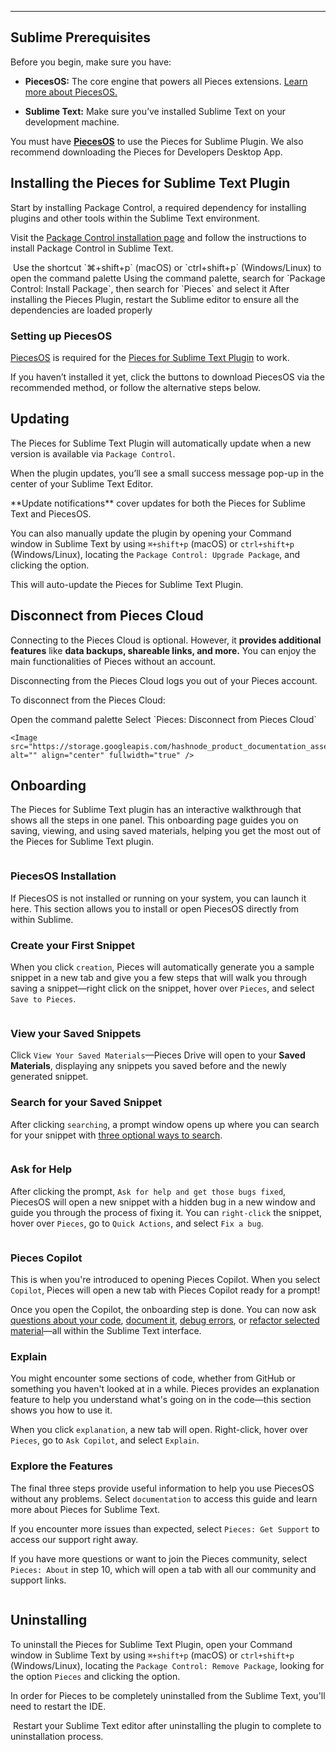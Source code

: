 ***

## Sublime Prerequisites

Before you begin, make sure you have:

* **PiecesOS:** The core engine that powers all Pieces extensions. [Learn more about PiecesOS.](https://docs.pieces.app/products/core-dependencies/pieces-os)

* **Sublime Text:** Make sure you’ve installed Sublime Text on your development machine.

You must have <a target="_blank" href="https://beta.docs.pieces.app/products/core-dependencies/pieces-os">**PiecesOS**</a> to use the Pieces for Sublime Plugin. We also recommend downloading the Pieces for Developers Desktop App.

## Installing the Pieces for Sublime Text Plugin

Start by installing Package Control, a required dependency for installing plugins and other tools within the Sublime Text environment.

Visit the <a target="_blank" href="https://packagecontrol.io/installation">Package Control installation page</a> and follow the instructions to install Package Control in Sublime Text.

<Image src="https://cdn.hashnode.com/res/hashnode/image/upload/v1733962285453/d3ca8a87-0089-47ba-98eb-6de28622b43e.png" alt="" align="center" fullwidth="true" />

<Steps>
  <Step title="Open Command Palette">
    Use the shortcut `⌘+shift+p` (macOS) or `ctrl+shift+p` (Windows/Linux) to open the command palette
  </Step>

  <Step title="Install Pieces Plugin">
    Using the command palette, search for `Package Control: Install Package`, then search for `Pieces` and select it
  </Step>

  <Step title="Restart Sublime">
    After installing the Pieces Plugin, restart the Sublime editor to ensure all the dependencies are loaded properly
  </Step>
</Steps>

### Setting up PiecesOS

<a target="_blank" href="https://docs.pieces.app/products/core-dependencies/pieces-os">PiecesOS</a> is required for the <a target="_blank" href="https://packagecontrol.io/packages/Pieces">Pieces for Sublime Text Plugin</a> to work.

If you haven’t installed it yet, click the buttons to download PiecesOS via the recommended method, or follow the alternative steps below.

## Updating

The Pieces for Sublime Text Plugin will automatically update when a new version is available via `Package Control`.

When the plugin updates, you’ll see a small success message pop-up in the center of your Sublime Text Editor.

<Callout type="tip">
  **Update notifications** cover updates for both the Pieces for Sublime Text and PiecesOS.
</Callout>

You can also manually update the plugin by opening your Command window in Sublime Text by using `⌘+shift+p` (macOS) or `ctrl+shift+p` (Windows/Linux), locating the `Package Control: Upgrade Package`, and clicking the option.

This will auto-update the Pieces for Sublime Text Plugin.

## Disconnect from Pieces Cloud

Connecting to the Pieces Cloud is optional. However, it **provides additional features** like **data backups, shareable links, and more.** You can enjoy the main functionalities of Pieces without an account.

<Callout type="info">
  Disconnecting from the Pieces Cloud logs you out of your Pieces account.
</Callout>

To disconnect from the Pieces Cloud:

<Steps>
  <Step title="Open the Command Palette">
    Open the command palette
  </Step>

  <Step title="Disconnect the Cloud">
    Select `Pieces: Disconnect from Pieces Cloud`

    <Image src="https://storage.googleapis.com/hashnode_product_documentation_assets/sublime_text_plugin_assets/getting_started/disconnect_from_pieces_cloud_sublime.gif" alt="" align="center" fullwidth="true" />
  </Step>
</Steps>

## Onboarding

The Pieces for Sublime Text plugin has an interactive walkthrough that shows all the steps in one panel. This onboarding page guides you on saving, viewing, and using saved materials, helping you get the most out of the Pieces for Sublime Text plugin.

<Image src="https://storage.googleapis.com/hashnode_product_documentation_assets/sublime_text_plugin_assets/getting_started/whole_onboarding.png" alt="" align="center" fullwidth="false" />

### PiecesOS Installation

If PiecesOS is not installed or running on your system, you can launch it here. This section allows you to install or open PiecesOS directly from within Sublime.

### Create your First Snippet

When you click `creation`, Pieces will automatically generate you a sample snippet in a new tab and give you a few steps that will walk you through saving a snippet—right click on the snippet, hover over `Pieces`, and select `Save to Pieces`.

<Image src="https://storage.googleapis.com/hashnode_product_documentation_assets/sublime_text_plugin_assets/getting_started/save_first_snippet.png" alt="" align="center" fullwidth="false" />

### View your Saved Snippets

Click `View Your Saved Materials`—Pieces Drive will open to your **Saved Materials**, displaying any snippets you saved before and the newly generated snippet.

### Search for your Saved Snippet

After clicking `searching`, a prompt window opens up where you can search for your snippet with [three optional ways to search](https://docs.pieces.app/products/extensions-plugins/sublime/drive/search-reuse).

<Image src="https://storage.googleapis.com/hashnode_product_documentation_assets/sublime_text_plugin_assets/getting_started/seearching_snippets.png" alt="" align="center" fullwidth="false" />

### Ask for Help

After clicking the prompt, `Ask for help and get those bugs fixed`, PiecesOS will open a new snippet with a hidden bug in a new window and guide you through the process of fixing it. You can `right-click` the snippet, hover over `Pieces`, go to `Quick Actions`, and select `Fix a bug`.

<Image src="https://storage.googleapis.com/hashnode_product_documentation_assets/sublime_text_plugin_assets/getting_started/fixing_bug_onboarding.gif" alt="" align="center" fullwidth="false" />

### Pieces Copilot

This is when you're introduced to opening Pieces Copilot. When you select `Copilot`, Pieces will open a new tab with Pieces Copilot ready for a prompt!

Once you open the Copilot, the onboarding step is done. You can now ask [questions about your code](https://docs.pieces.app/products/extensions-plugins/sublime/copilot/chat), [document it](https://docs.pieces.app/products/extensions-plugins/sublime/copilot/documenting-code), [debug errors](https://docs.pieces.app/products/extensions-plugins/sublime/copilot/debugging-errors), or [refactor selected material](https://docs.pieces.app/products/extensions-plugins/sublime/copilot/refactoring)—all within the Sublime Text interface.

### Explain

You might encounter some sections of code, whether from GitHub or something you haven't looked at in a while. Pieces provides an explanation feature to help you understand what's going on in the code—this section shows you how to use it.

When you click `explanation`, a new tab will open. Right-click, hover over `Pieces`, go to `Ask Copilot`, and select `Explain`.

### Explore the Features

The final three steps provide useful information to help you use PiecesOS without any problems. Select `documentation` to access this guide and learn more about Pieces for Sublime Text.

If you encounter more issues than expected, select `Pieces: Get Support` to access our support right away.

If you have more questions or want to join the Pieces community, select `Pieces: About` in step 10, which will open a tab with all our community and support links.

<Image src="https://storage.googleapis.com/hashnode_product_documentation_assets/sublime_text_plugin_assets/getting_started/pieces_about.png" alt="" align="center" fullwidth="false" />

## Uninstalling

To uninstall the Pieces for Sublime Text Plugin, open your Command window in Sublime Text by using `⌘+shift+p` (macOS) or `ctrl+shift+p` (Windows/Linux), locating the `Package Control: Remove Package`, looking for the option `Pieces` and clicking the option.

In order for Pieces to be completely uninstalled from the Sublime Text, you'll need to restart the IDE.

<Image src="https://storage.googleapis.com/hashnode_product_documentation_assets/sublime_text_plugin_assets/getting_started/uninstalling_pieces_sublime_plugin.gif" alt="" align="center" fullwidth="true" />

<Callout type="tip">
  Restart your Sublime Text editor after uninstalling the plugin to complete to uninstallation process.
</Callout>
